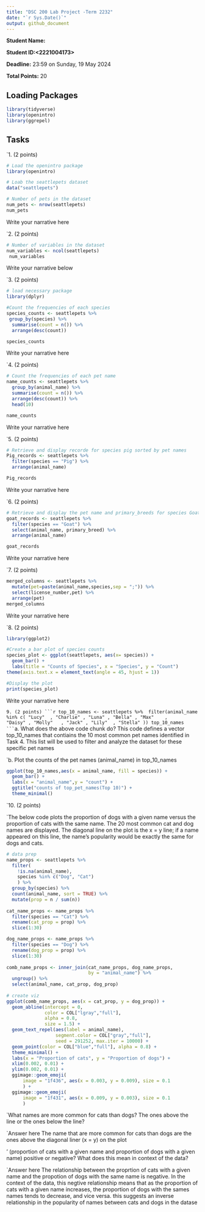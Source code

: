 ```yaml
---
title: "DSC 200 Lab Project -Term 2232"
date: "`r Sys.Date()`"
output: github_document
---
```


**Student Name:<areej>**

**Student ID:<2221004173>**


**Deadline:** 23:59 on Sunday, 19 May 2024

**Total Points:** 20


## Loading Packages

```r

library(tidyverse)
library(openintro)
library(ggrepel)
```


## Tasks

`1. (2 points)
```r
# Load the openintro package 
library(openintro)

# Loab the seattlepets dataset 
data("seattlepets")

# Number of pets in the dataset
num_pets <- nrow(seattlepets)
num_pets
```
Write your narrative here




`2. (2 points)

```r
# Number of variables in the dataset
num_variables <- ncol(seattlepets)
 num_variables
```
Write your narrative below



`3. (2 points)
```r
# load necessary package
library(dplyr)

#Count the frequencies of each species
species_counts <- seattlepets %>%
 group_by(species) %>%
  summarise(count = n()) %>%
  arrange(desc(count))

species_counts
```
Write your narrative here


`4. (2 points)
```r
# Count the frequencies of each pet name
name_counts <- seattlepets %>%
  group_by(animal_name) %>%
  summarise(count = n()) %>%
  arrange(desc(count)) %>%
  head(10)

name_counts
```
Write your narrative here


`5. (2 points)
```r
# Retrieve and display recorde for species pig sorted by pet names
Pig_records <- seattlepets %>%
  filter(species == "Pig") %>%
  arrange(animal_name)

Pig_records
```
Write your narrative here




`6. (2 points)
```r
# Retrieve and display the pet name and primary_breeds for species Goat 
goat_records <- seattlepets %>%
  filter(species == "Goat") %>%
  select(animal_name, primary_breed) %>%
  arrange(animal_name)

goat_records
```
Write your narrative here





`7. (2 points)
```r
merged_columns <- seattlepets %>% 
  mutate(pet=paste(animal_name,species,sep = ";")) %>%
  select(license_number,pet) %>%
  arrange(pet)
merged_columns
```
Write your narrative here



`8. (2 points)
```r
library(ggplot2)

#Create a bar plot of species counts 
species_plot <- ggplot(seattlepets, aes(x= species)) +
  geom_bar() +
  labs(title = "Counts of Species", x = "Species", y = "Count")
theme(axis.text.x = element_text(angle = 45, hjust = 1))

#Display the plot
print(species_plot)
```
Write your narrative here




`9. (2 points)
```r
top_10_names <- seattlepets %>% 
filter(animal_name %in% c( "Lucy"  , "Charlie" , "Luna" , "Bella" , "Max"    , 
                           "Daisy" , "Molly"   , "Jack" , "Lily"  , "Stella" ))
top_10_names
```
`a.	What does the above code chunk do?
This code defines a vector top_10_names that contiains 
the 10 most common pet names identified in Task 4. This 
list will be used to filter and analyze the dataset for 
these specific pet names


`b. Plot the counts of the pet names (animal_name) in top_10_names
```r
ggplot(top_10_names,aes(x = animal_name, fill = species)) +
  geom_bar() +
  labs(x = "animal_name",y = "count") +
  ggtitle("counts of top_pet_names(Top 10)") +
  theme_minimal()
```


`10.  (2 points)

`The below code plots the proportion of dogs with a given name versus the proportion of cats with the same name. The 20 most common cat and dog names are displayed. The diagonal line on the plot is the x = y line; if a name appeared on this line, the name’s popularity would be exactly the same for dogs and cats.

```r
# data prep
name_props <- seattlepets %>% 
  filter(
    !is.na(animal_name),
    species %in% c("Dog", "Cat")
    ) %>%
  group_by(species) %>% 
  count(animal_name, sort = TRUE) %>%
  mutate(prop = n / sum(n))
    
cat_name_props <- name_props %>%
  filter(species == "Cat") %>%
  rename(cat_prop = prop) %>%
  slice(1:30)

dog_name_props <- name_props %>%
  filter(species == "Dog") %>%
  rename(dog_prop = prop) %>%
  slice(1:30)
    
comb_name_props <- inner_join(cat_name_props, dog_name_props, 
                              by = "animal_name") %>%
  ungroup() %>%
  select(animal_name, cat_prop, dog_prop)
    
# create viz
ggplot(comb_name_props, aes(x = cat_prop, y = dog_prop)) +
  geom_abline(intercept = 0, 
              color = COL["lgray","full"], 
              alpha = 0.8, 
              size = 1.5) +
  geom_text_repel(aes(label = animal_name), 
                  segment.color = COL["gray","full"], 
                  seed = 291252, max.iter = 10000) +
  geom_point(color = COL["blue","full"], alpha = 0.8) +
  theme_minimal() +
  labs(x = "Proportion of cats", y = "Proportion of dogs") +
  xlim(0.002, 0.01) +
  ylim(0.002, 0.01) +
  ggimage::geom_emoji(
      image = "1f436", aes(x = 0.003, y = 0.009), size = 0.1
      ) +
  ggimage::geom_emoji(
      image = "1f431", aes(x = 0.009, y = 0.003), size = 0.1
      )
```

`What names are more common for cats than dogs? The ones above the line or the ones below the line?

`Answer here The name that are more common for cats than dogs are the ones above the diagonal liner (x = y) on the plot


' (proportion of cats with a given name and proportion of dogs with a given name) positive or negative? What does this mean in context of the data?

`Answer here The relationship between the proprtion of cats with a given name and the propotion of dogs with the same name is negative. In the context of the data, this negtive relationship means that as the proportion of cats with a given name increases, the proportion of dogs with the sames names tends to decrease, and vice versa. this suggests an inverse relationship in the popularity of names between cats and dogs in the datase
